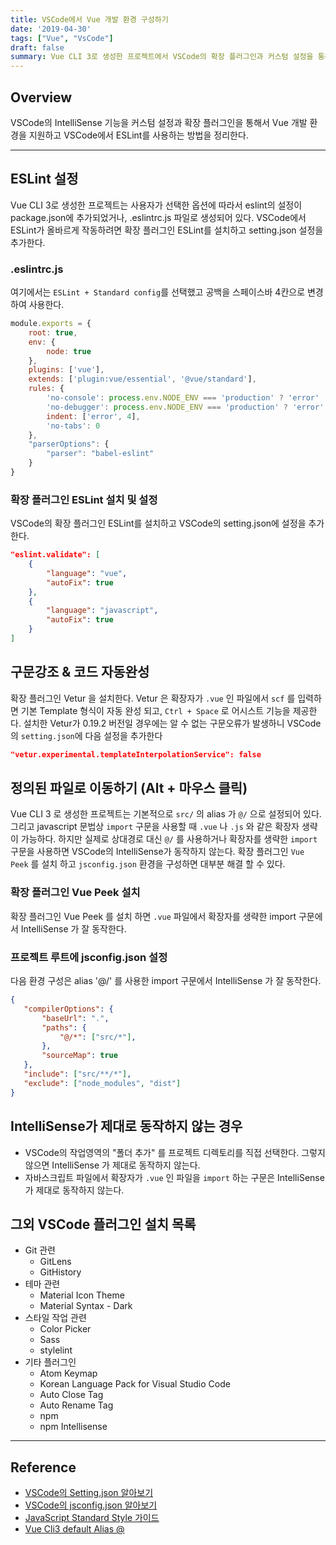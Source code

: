 ```yaml
---
title: VSCode에서 Vue 개발 환경 구성하기
date: '2019-04-30'
tags: ["Vue", "VsCode"]
draft: false
summary: Vue CLI 3로 생성한 프로젝트에서 VSCode의 확장 플러그인과 커스텀 설정을 통해 IntelliSense와 ESLint를 활용할 수 있다. 
---
```


<TOCInline toc={props.toc} exclude="Overview" toHeading={2,3} asDisclosure/>

## Overview

VSCode의 IntelliSense 기능을 커스텀 설정과 확장 플러그인을 통해서 Vue 개발 환경을 지원하고 VSCode에서 ESLint를 사용하는 방법을 정리한다.

---

## ESLint 설정

Vue CLI 3로 생성한 프로젝트는 사용자가 선택한 옵션에 따라서 eslint의 설정이 package.json에 추가되었거나, .eslintrc.js 파일로 생성되어 있다. VSCode에서 ESLint가 올바르게 작동하려면 확장 플러그인 ESLint를 설치하고 setting.json 설정을 추가한다.

### .eslintrc.js

여기에서는 `ESLint + Standard config`를 선택했고 공백을 스페이스바 4칸으로 변경하여 사용한다.

```js:.eslintrc.js
module.exports = {
    root: true,
    env: {
        node: true
    },
    plugins: ['vue'],
    extends: ['plugin:vue/essential', '@vue/standard'],
    rules: {
        'no-console': process.env.NODE_ENV === 'production' ? 'error' : 'off',
        'no-debugger': process.env.NODE_ENV === 'production' ? 'error' : 'off',
        indent: ['error', 4],
        'no-tabs': 0
    },
    "parserOptions": {
        "parser": "babel-eslint"
    }
}
```

### 확장 플러그인 ESLint 설치 및 설정

VSCode의 확장 플러그인 ESLint를 설치하고 VSCode의 setting.json에 설정을 추가한다.

```json:setting.json
"eslint.validate": [
    {
        "language": "vue",
        "autoFix": true
    },
    {
        "language": "javascript",
        "autoFix": true
    }
]
```

## 구문강조 & 코드 자동완성

확장 플러그인 Vetur 을 설치한다. Vetur 은 확장자가 `.vue` 인 파일에서 `scf` 를 입력하면 기본 Template 형식이 자동 완성 되고,  `Ctrl + Space` 로  어시스트 기능을 제공한다. 설치한 Vetur가 0.19.2 버전일 경우에는 알 수 없는 구문오류가 발생하니 VSCode의 `setting.json`에 다음 설정을 추가한다  

```json:setting.json
"vetur.experimental.templateInterpolationService": false
```

## 정의된 파일로 이동하기 (Alt + 마우스 클릭)

Vue CLI 3 로 생성한 프로젝트는 기본적으로 `src/` 의 alias 가 `@/` 으로 설정되어 있다. 그리고 javascript 문법상 `import` 구문을 사용할 때 `.vue` 나 `.js` 와 같은 확장자 생략이 가능하다. 하지만 실제로 상대경로 대신 `@/` 를 사용하거나 확장자를 생략한 `import` 구문을 사용하면 VSCode의 IntelliSense가 동작하지 않는다. 확장 플러그인 `Vue Peek` 를 설치 하고 `jsconfig.json` 환경을 구성하면 대부분 해결 할 수 있다.  

### 확장 플러그인 Vue Peek 설치

확장 플러그인 Vue Peek 를 설치 하면 `.vue` 파일에서 확장자를 생략한 import 구문에서 IntelliSense 가 잘 동작한다.

### 프로젝트 루트에 jsconfig.json 설정

다음 환경 구성은 alias '@/' 를 사용한 import 구문에서 IntelliSense 가 잘 동작한다.

```json:jsconfig.json
{
   "compilerOptions": {
       "baseUrl": ".",
       "paths": {
           "@/*": ["src/*"],
       },
       "sourceMap": true
   },
   "include": ["src/**/*"],
   "exclude": ["node_modules", "dist"]
}
```

## IntelliSense가 제대로 동작하지 않는 경우 

* VSCode의 작업영역의 "폴더 추가" 를 프로젝트 디렉토리를 직접 선택한다. 그렇지 않으면 IntelliSense 가 제대로 동작하지 않는다.
* 자바스크립트 파일에서 확장자가 `.vue` 인 파일을 `import` 하는 구문은 IntelliSense 가 제대로 동작하지 않는다.

## 그외 VSCode 플러그인 설치 목록

* Git 관련
  * GitLens
  * GitHistory
* 테마 관련
  * Material Icon Theme
  * Material Syntax - Dark
* 스타일 작업 관련
  * Color Picker
  * Sass
  * stylelint
* 기타 플러그인
  * Atom Keymap
  * Korean Language Pack for Visual Studio Code
  * Auto Close Tag
  * Auto Rename Tag
  * npm
  * npm Intellisense

---

## Reference

* [VSCode의 Setting.json 알아보기](https://vscode.readthedocs.io/en/latest/getstarted/settings/)
* [VSCode의 jsconfig.json 알아보기](https://code.visualstudio.com/docs/languages/jsconfig)
* [JavaScript Standard Style 가이드](https://standardjs.com/)
* [Vue Cli3 default Alias @](https://github.com/vuejs/vue-cli/blob/ff57b8f55fa69873f643e418cfe6d4842d7c7674/packages/%40vue/cli-service/lib/config/base.js#L49-L50)
